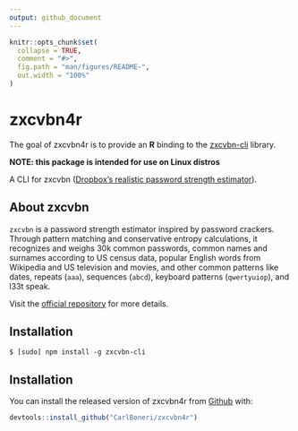 ```yaml
---
output: github_document
---
```


<!-- README.md is generated from README.Rmd. Please edit that file -->

```r
knitr::opts_chunk$set(
  collapse = TRUE,
  comment = "#>",
  fig.path = "man/figures/README-",
  out.width = "100%"
)
```
# zxcvbn4r

The goal of zxcvbn4r is to provide an **R** binding to the [zxcvbn-cli](https://github.com/gamontal/zxcvbn-cli) library.

**NOTE: this package is intended for use on Linux distros**

A CLI for zxcvbn ([Dropbox's realistic password strength estimator](https://blogs.dropbox.com/tech/2012/04/zxcvbn-realistic-password-strength-estimation/)).

## About zxcvbn

`zxcvbn` is a password strength estimator inspired by password crackers. Through pattern matching and conservative entropy calculations, it recognizes and weighs 30k common passwords, common names and surnames according to US census data, popular English words from Wikipedia and US television and movies, and other common patterns like dates, repeats (`aaa`), sequences (`abcd`), keyboard patterns (`qwertyuiop`), and l33t speak.

Visit the [official repository](https://github.com/dropbox/zxcvbn) for more details.

## Installation

```
$ [sudo] npm install -g zxcvbn-cli
```


## Installation

You can install the released version of zxcvbn4r from [Github](https://github.com/CarlBoneri/zxcvbn4r) with:

``` r
devtools::install_github("CarlBoneri/zxcvbn4r")
```
